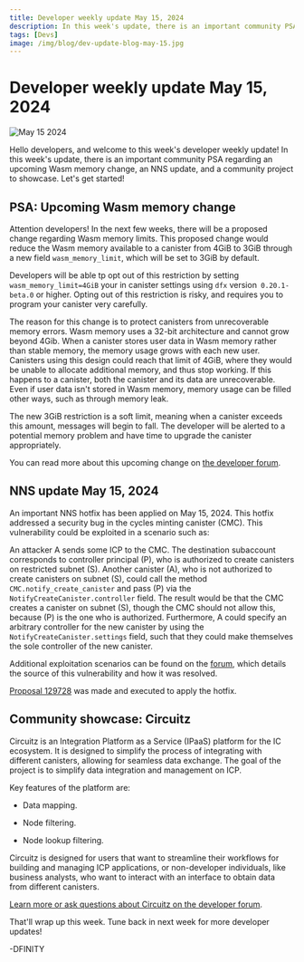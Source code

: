 ```yaml
---
title: Developer weekly update May 15, 2024
description: In this week's update, there is an important community PSA regarding an upcoming Wasm memory change, an NNS update, and a community project to showcase.
tags: [Devs]
image: /img/blog/dev-update-blog-may-15.jpg
---
```


# Developer weekly update May 15, 2024

![May 15 2024](../../static/img/blog/dev-update-blog-may-15.jpg)

Hello developers, and welcome to this week's developer weekly update! In this week's update, there is an important community PSA regarding an upcoming Wasm memory change, an NNS update, and a community project to showcase. Let's get started!

## PSA: Upcoming Wasm memory change

Attention developers! In the next few weeks, there will be a proposed change regarding Wasm memory limits. This proposed change would reduce the Wasm memory available to a canister from 4GiB to 3GiB through a new field `wasm_memory_limit`, which will be set to 3GiB by default.

Developers will be able tp opt out of this restriction by setting `wasm_memory_limit=4GiB` your in canister settings using `dfx` version` 0.20.1-beta.0` or higher. Opting out of this restriction is risky, and requires you to program your canister very carefully.

The reason for this change is to protect canisters from unrecoverable memory errors. Wasm memory uses a 32-bit architecture and cannot grow beyond 4Gib. When a canister stores user data in Wasm memory rather than stable memory, the memory usage grows with each new user. Canisters using this design could reach that limit of 4GiB, where they would be unable to allocate additional memory, and thus stop working. If this happens to a canister, both the canister and its data are unrecoverable. Even if user data isn't stored in Wasm memory, memory usage can be filled other ways, such as through memory leak.

The new 3GiB restriction is a soft limit, meaning when a canister exceeds this amount, messages will begin to fall. The developer will be alerted to a potential memory problem and have time to upgrade the canister appropriately.

You can read more about this upcoming change on [the developer forum](https://forum.dfinity.org/t/psa-upcoming-wasm-memory-limit-may-break-your-canisters/30766).

## NNS update May 15, 2024

An important NNS hotfix has been applied on May 15, 2024. This hotfix addressed a security bug in the cycles minting canister (CMC). This vulnerability could be exploited in a scenario such as:

An attacker A sends some ICP to the CMC. The destination subaccount corresponds to controller principal (P), who is authorized to create canisters on restricted subnet (S). Another canister (A), who is not authorized to create canisters on subnet (S), could call the method `CMC.notify_create_canister` and pass (P) via the `NotifyCreateCanister.controller` field. The result would be that the CMC creates a canister on subnet (S), though the CMC should not allow this, because (P) is the one who is authorized. Furthermore, A could specify an arbitrary controller for the new canister by using the `NotifyCreateCanister.settings` field, such that they could make themselves the sole controller of the new canister.

Additional exploitation scenarios can be found on the [forum](https://forum.dfinity.org/t/nns-update-2024-05-15-cycles-minting-canister-hotfix-proposal-129728/30807), which details the source of this vulnerability and how it was resolved.

[Proposal 129728](https://dashboard.internetcomputer.org/proposal/129728) was made and executed to apply the hotfix.

## Community showcase: Circuitz

Circuitz is an Integration Platform as a Service (IPaaS) platform for the IC ecosystem. It is designed to simplify the process of integrating with different canisters, allowing for seamless data exchange. The goal of the project is to simplify data integration and management on ICP.

Key features of the platform are:

- Data mapping.

- Node filtering.

- Node lookup filtering.

Circuitz is designed for users that want to streamline their workflows for building and managing ICP applications, or non-developer individuals, like business analysts, who want to interact with an interface to obtain data from different canisters.

[Learn more or ask questions about Circuitz on the developer forum](https://forum.dfinity.org/t/circuitz-ipaas-on-the-ic/30590).

That'll wrap up this week. Tune back in next week for more developer updates!

-DFINITY
